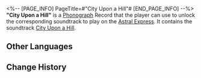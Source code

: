 <%-- [PAGE_INFO]
PageTitle=#"City Upon a Hill"#
[END_PAGE_INFO] --%>
{{Item Infobox
|id          = 210316
|image       = Item City Upon a Hill.png{{subst:void|<!--$UPLOAD:<<SpriteOutput/ItemFigures/210001.png>-<Item City Upon a Hill.png>-<Item Icons>>-->}}
|type        = Disk
|invCategory = Valuables
|rarity      = 3
|effect      = 
|description = A record that can be played on the Express' phonograph. It might be a chance acquisition or a gift from someone else. All sorts of memories surge up when the music plays &mdash; the smiles, encounters, touches, and the excitement of battle. Maybe that is why people still collect records even as society rapidly advances.<br />The current record contains the track "City Upon a Hill."
}}
{{Description|''The city is built on the mountain, and no shadow can cover it.''}}
'''"City Upon a Hill"''' is a [[Phonograph]] Record that the player can use to unlock the corresponding soundtrack to play on the [[Astral Express]]. It contains the soundtrack [[City Upon a Hill]].

==Other Languages==
{{Other Languages
|en   = "City Upon a Hill"
|zhs  = 《山巅之城》
|zht  = 《山巔之城》
|ja   = 『頂にある町』
|ko   = ≪산꼭대기의 도시≫
|es   = La ciudad sobre la cima
|fr   = «&nbsp;City Upon a Hill&nbsp;»
|ru   = City upon a Hill
|th   = "City Upon a Hill"
|vi   = "Thành Phố Trên Đỉnh Núi"
|de   = „Stadt auf einem Hügel“
|id   = "City Upon a Hill"
|pt   = "City Upon a Hill"
}}

==Change History==
{{Change History|2.1}}